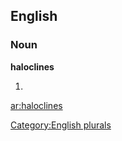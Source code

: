 ==English==

===Noun===
'''haloclines'''

# {{plural of|[[halocline]]}}

[[Category:English plurals]]

[[ar:haloclines]]